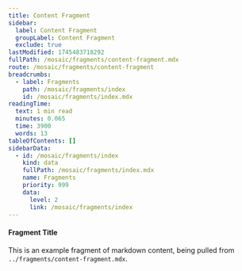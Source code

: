 ```yaml
---
title: Content Fragment
sidebar:
  label: Content Fragment
  groupLabel: Content Fragment
  exclude: true
lastModified: 1745483718292
fullPath: /mosaic/fragments/content-fragment.mdx
route: /mosaic/fragments/content-fragment
breadcrumbs:
  - label: Fragments
    path: /mosaic/fragments/index
    id: /mosaic/fragments/index.mdx
readingTime:
  text: 1 min read
  minutes: 0.065
  time: 3900
  words: 13
tableOfContents: []
sidebarData:
  - id: /mosaic/fragments/index
    kind: data
    fullPath: /mosaic/fragments/index.mdx
    name: Fragments
    priority: 999
    data:
      level: 2
      link: /mosaic/fragments/index
---
```

#### Fragment Title

This is an example fragment of markdown content, being pulled from `../fragments/content-fragment.mdx`.
